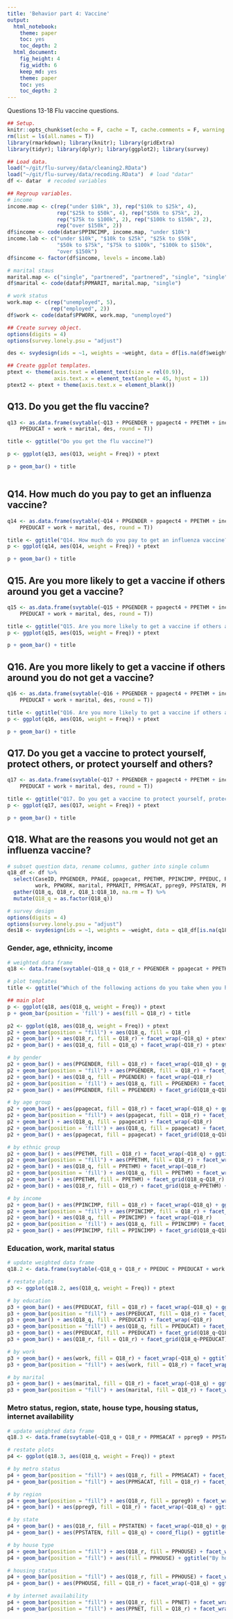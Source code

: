 ```yaml
---
title: 'Behavior part 4: Vaccine'
output:
  html_notebook:
    theme: paper
    toc: yes
    toc_depth: 2
  html_document:
    fig_height: 4
    fig_width: 6
    keep_md: yes
    theme: paper
    toc: yes
    toc_depth: 2
---
```


Questions 13-18
Flu vaccine questions.

```r
## Setup.
knitr::opts_chunk$set(echo = F, cache = T, cache.comments = F, warning = F, message = F, size = "small")
rm(list = ls(all.names = T))
library(rmarkdown); library(knitr); library(gridExtra)
library(tidyr); library(dplyr); library(ggplot2); library(survey)
```

```r
## Load data.
load("~/git/flu-survey/data/cleaning2.RData")
load("~/git/flu-survey/data/recoding.RData")  # load "datar"
df <- datar  # recoded variables
```

```r
## Regroup variables.
# income
income.map <- c(rep("under $10k", 3), rep("$10k to $25k", 4),
                rep("$25k to $50k", 4), rep("$50k to $75k", 2),
                rep("$75k to $100k", 2), rep("$100k to $150k", 2),
                rep("over $150k", 2))
df$income <- code(datar$PPINCIMP, income.map, "under $10k")
income.lab <- c("under $10k", "$10k to $25k", "$25k to $50k",
                "$50k to $75k", "$75k to $100k", "$100k to $150k",
                "over $150k")
df$income <- factor(df$income, levels = income.lab)

# marital staus
marital.map <- c("single", "partnered", "partnered", "single", "single", "single")
df$marital <- code(dataf$PPMARIT, marital.map, "single")

# work status
work.map <- c(rep("unemployed", 5),
              rep("employed", 2))
df$work <- code(dataf$PPWORK, work.map, "unemployed")
```

```r
## Create survey object.
options(digits = 4)
options(survey.lonely.psu = "adjust")

des <- svydesign(ids = ~1, weights = ~weight, data = df[is.na(df$weight)==F, ])
```

```r
## Create ggplot templates.
ptext <- theme(axis.text = element_text(size = rel(0.9)),
               axis.text.x = element_text(angle = 45, hjust = 1))
ptext2 <- ptext + theme(axis.text.x = element_blank())
```



## Q13. Do you get the flu vaccine?

```r
q13 <- as.data.frame(svytable(~Q13 + PPGENDER + ppagect4 + PPETHM + income + 
    PPEDUCAT + work + marital, des, round = T))

title <- ggtitle("Do you get the flu vaccine?")

p <- ggplot(q13, aes(Q13, weight = Freq)) + ptext

p + geom_bar() + title
```

```r

```


## Q14. How much do you pay to get an influenza vaccine?

```r
q14 <- as.data.frame(svytable(~Q14 + PPGENDER + ppagect4 + PPETHM + income + 
    PPEDUCAT + work + marital, des, round = T))

title <- ggtitle("Q14. How much do you pay to get an influenza vaccine?")
p <- ggplot(q14, aes(Q14, weight = Freq)) + ptext

p + geom_bar() + title
```


## Q15. Are you more likely to get a vaccine if others around you get a vaccine?

```r
q15 <- as.data.frame(svytable(~Q15 + PPGENDER + ppagect4 + PPETHM + income + 
    PPEDUCAT + work + marital, des, round = T))

title <- ggtitle("Q15. Are you more likely to get a vaccine if others around you get a vaccine?")
p <- ggplot(q15, aes(Q15, weight = Freq)) + ptext

p + geom_bar() + title
```


## Q16. Are you more likely to get a vaccine if others around you do not get a vaccine?

```r
q16 <- as.data.frame(svytable(~Q16 + PPGENDER + ppagect4 + PPETHM + income + 
    PPEDUCAT + work + marital, des, round = T))

title <- ggtitle("Q16. Are you more likely to get a vaccine if others around you do not get a vaccine?")
p <- ggplot(q16, aes(Q16, weight = Freq)) + ptext

p + geom_bar() + title
```


## Q17. Do you get a vaccine to protect yourself, protect others, or protect yourself and others?

```r
q17 <- as.data.frame(svytable(~Q17 + PPGENDER + ppagect4 + PPETHM + income + 
    PPEDUCAT + work + marital, des, round = T))

title <- ggtitle("Q17. Do you get a vaccine to protect yourself, protect others, or protect yourself and others?")
p <- ggplot(q17, aes(Q17, weight = Freq)) + ptext

p + geom_bar() + title
```


## Q18. What are the reasons you would not get an influenza vaccine?

```r
# subset question data, rename columns, gather into single column
q18_df <- df %>%
  select(CaseID, PPGENDER, PPAGE, ppagecat, PPETHM, PPINCIMP, PPEDUC, PPEDUCAT,
         work, PPWORK, marital, PPMARIT, PPMSACAT, ppreg9, PPSTATEN, PPHOUSE, PPRENT, PPNET, Q18_1:Q18_10, weight) %>%
  gather(Q18_q, Q18_r, Q18_1:Q18_10, na.rm = T) %>%
  mutate(Q18_q = as.factor(Q18_q))

# survey design
options(digits = 4)
options(survey.lonely.psu = "adjust")
des18 <- svydesign(ids = ~1, weights = ~weight, data = q18_df[is.na(q18_df$weight)==F, ])
```

### Gender, age, ethnicity, income

```r
# weighted data frame
q18 <- data.frame(svytable(~Q18_q + Q18_r + PPGENDER + ppagecat + PPETHM + PPINCIMP, des18, round = T))

# plot templates
title <- ggtitle("Which of the following actions do you take when you have influenza symptoms to avoid someone else from getting sick?")

## main plot
p <- ggplot(q18, aes(Q18_q, weight = Freq)) + ptext
p + geom_bar(position = 'fill') + aes(fill = Q18_r) + title
```

```r
p2 <- ggplot(q18, aes(Q18_q, weight = Freq)) + ptext
p2 + geom_bar(position = "fill") + aes(Q18_q, fill = Q18_r)
p2 + geom_bar() + aes(Q18_r, fill = Q18_r) + facet_wrap(~Q18_q) + ptext2
p2 + geom_bar() + aes(Q18_q, fill = Q18_q) + facet_wrap(~Q18_r) + ptext2

# by gender
p2 + geom_bar() + aes(PPGENDER, fill = Q18_r) + facet_wrap(~Q18_q) + ggtitle("By gender")
p2 + geom_bar(position = "fill") + aes(PPGENDER, fill = Q18_r) + facet_wrap(~Q18_q)
p2 + geom_bar() + aes(Q18_q, fill = PPGENDER) + facet_wrap(~Q18_r)
p2 + geom_bar(position = 'fill') + aes(Q18_q, fill = PPGENDER) + facet_wrap(~Q18_r) + ggtitle("By gender")
p2 + geom_bar() + aes(PPGENDER, fill = PPGENDER) + facet_grid(Q18_q~Q18_r) + coord_flip() + ptext2

# by age group
p2 + geom_bar() + aes(ppagecat, fill = Q18_r) + facet_wrap(~Q18_q) + ggtitle("By age group")
p2 + geom_bar(position = "fill") + aes(ppagecat, fill = Q18_r) + facet_wrap(~Q18_q)
p2 + geom_bar() + aes(Q18_q, fill = ppagecat) + facet_wrap(~Q18_r)
p2 + geom_bar(position = 'fill') + aes(Q18_q, fill = ppagecat) + facet_wrap(~Q18_r) + ggtitle("By age group")
p2 + geom_bar() + aes(ppagecat, fill = ppagecat) + facet_grid(Q18_q~Q18_r) + ptext2

# by ethnic group
p2 + geom_bar() + aes(PPETHM, fill = Q18_r) + facet_wrap(~Q18_q) + ggtitle("By ethnic group")
p2 + geom_bar(position = "fill") + aes(PPETHM, fill = Q18_r) + facet_wrap(~Q18_q)
p2 + geom_bar() + aes(Q18_q, fill = PPETHM) + facet_wrap(~Q18_r)
p2 + geom_bar(position = 'fill') + aes(Q18_q, fill = PPETHM) + facet_wrap(~Q18_r) + ggtitle("By ethnic group")
p2 + geom_bar() + aes(PPETHM, fill = PPETHM) + facet_grid(Q18_q~Q18_r) + ptext2
p2 + geom_bar() + aes(Q18_r, fill = Q18_r) + facet_grid(Q18_q~PPETHM) + ptext2

# by income
p2 + geom_bar() + aes(PPINCIMP, fill = Q18_r) + facet_wrap(~Q18_q) + ggtitle("By income") + ptext2
p2 + geom_bar(position = "fill") + aes(PPINCIMP, fill = Q18_r) + facet_wrap(~Q18_q) + ptext2
p2 + geom_bar() + aes(Q18_q, fill = PPINCIMP) + facet_wrap(~Q18_r)
p2 + geom_bar(position = 'fill') + aes(Q18_q, fill = PPINCIMP) + facet_wrap(~Q18_r) + ggtitle("By income group")
p2 + geom_bar() + aes(PPINCIMP, fill = PPINCIMP) + facet_grid(Q18_q~Q18_r) + ptext2

```

### Education, work, marital status

```r
# update weighted data frame
q18.2 <- data.frame(svytable(~Q18_q + Q18_r + PPEDUC + PPEDUCAT + work + PPWORK + marital + PPMARIT, des18, round = T))

# restate plots
p3 <- ggplot(q18.2, aes(Q18_q, weight = Freq)) + ptext
```

```r
# by education
p3 + geom_bar() + aes(PPEDUCAT, fill = Q18_r) + facet_wrap(~Q18_q) + ggtitle("By education")
p3 + geom_bar(position = "fill") + aes(PPEDUCAT, fill = Q18_r) + facet_wrap(~Q18_q)
p3 + geom_bar() + aes(Q18_q, fill = PPEDUCAT) + facet_wrap(~Q18_r)
p3 + geom_bar(position = "fill") + aes(Q18_q, fill = PPEDUCAT) + facet_wrap(~Q18_r) + ggtitle("By education")
p3 + geom_bar() + aes(PPEDUCAT, fill = PPEDUCAT) + facet_grid(Q18_q~Q18_r) + ptext2
p3 + geom_bar() + aes(Q18_r, fill = Q18_r) + facet_grid(Q18_q~PPEDUCAT) + ptext2

# by work
p3 + geom_bar() + aes(work, fill = Q18_r) + facet_wrap(~Q18_q) + ggtitle("By employment status")
p3 + geom_bar(position = "fill") + aes(work, fill = Q18_r) + facet_wrap(~Q18_q)

# by marital
p3 + geom_bar() + aes(marital, fill = Q18_r) + facet_wrap(~Q18_q) + ggtitle("By marital status")
p3 + geom_bar(position = "fill") + aes(marital, fill = Q18_r) + facet_wrap(~Q18_q)

```

### Metro status, region, state, house type, housing status, internet availability

```r
# update weighted data frame
q18.3 <- data.frame(svytable(~Q18_q + Q18_r + PPMSACAT + ppreg9 + PPSTATEN + PPHOUSE + PPRENT + PPNET, des18, round = T))

# restate plots
p4 <- ggplot(q18.3, aes(Q18_q, weight = Freq)) + ptext
```

```r
# by metro status
p4 + geom_bar(position = "fill") + aes(Q18_r, fill = PPMSACAT) + facet_wrap(~Q18_q) + ggtitle("By metro status")
p4 + geom_bar(position = "fill") + aes(PPMSACAT, fill = Q18_r) + facet_wrap(~Q18_q)

# by region
p4 + geom_bar(position = "fill") + aes(Q18_r, fill = ppreg9) + facet_wrap(~Q18_q) + ggtitle("By region")
p4 + geom_bar() + aes(ppreg9, fill = Q18_r) + facet_wrap(~Q18_q) + ggtitle("By region")

# by state
p4 + geom_bar() + aes(Q18_r, fill = PPSTATEN) + facet_wrap(~Q18_q) + ggtitle("By state")
p4 + geom_bar() + aes(PPSTATEN, fill = Q18_q) + coord_flip() + ggtitle("By state")

# by house type
p4 + geom_bar(position = "fill") + aes(Q18_r, fill = PPHOUSE) + facet_wrap(~Q18_q)
p4 + geom_bar(position = "fill") + aes(fill = PPHOUSE) + ggtitle("By house type")

# housing status
p4 + geom_bar(position = "fill") + aes(Q18_r, fill = PPHOUSE) + facet_wrap(~Q18_q)
p4 + geom_bar() + aes(PPHOUSE, fill = Q18_r) + facet_wrap(~Q18_q) + ggtitle("By housing")

# by internet availability
p4 + geom_bar(position = "fill") + aes(Q18_r, fill = PPNET) + facet_wrap(~Q18_q)
p4 + geom_bar(position = "fill") + aes(PPNET, fill = Q18_r) + facet_wrap(~Q18_q) + ggtitle("By internet availability")

```


